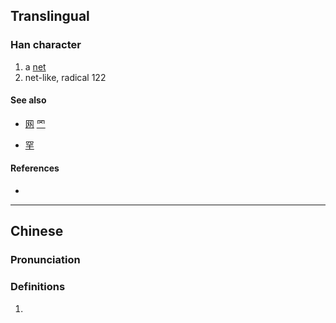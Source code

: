 {{also|穴|四|罓}}
{{character info/new}}
==Translingual==

===Han character===
{{Han char|rn=14|rad=冖|as=02|sn=4|four=|canj=BC|ids=⿱冖儿}}

# a [[net]]
# net-like, radical 122

====See also====
* {{l|mul|穴}} [[网]] [[罓]]
* {{l|mul|罙}} [[罕]]

====References====
* {{Han ref|kx=0130.151|uh=34C1|ud=13505}}

----

==Chinese==
{{zh-forms}}

===Pronunciation===
{{zh-pron
|m=wǎng
|c=mong5
|mc=
|oc=
|ma=
|cat=n,a
}}

===Definitions===
{{zh-hanzi}}

# {{rfdef|lang=zh}}